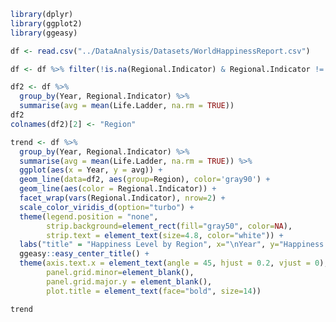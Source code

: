 ```r
library(dplyr)
library(ggplot2)
library(ggeasy)
```

```r
df <- read.csv("../DataAnalysis/Datasets/WorldHappinessReport.csv")

df <- df %>% filter(!is.na(Regional.Indicator) & Regional.Indicator != "")

df2 <- df %>%
  group_by(Year, Regional.Indicator) %>%
  summarise(avg = mean(Life.Ladder, na.rm = TRUE))
df2
colnames(df2)[2] <- "Region"

trend <- df %>%
  group_by(Year, Regional.Indicator) %>%
  summarise(avg = mean(Life.Ladder, na.rm = TRUE)) %>%
  ggplot(aes(x = Year, y = avg)) +
  geom_line(data=df2, aes(group=Region), color='gray90') +
  geom_line(aes(color = Regional.Indicator)) +
  facet_wrap(vars(Regional.Indicator), nrow=2) +
  scale_color_viridis_d(option="turbo") +
  theme(legend.position = "none",
        strip.background=element_rect(fill="gray50", color=NA),
        strip.text = element_text(size=4.8, color="white")) +
  labs("title" = "Happiness Level by Region", x="\nYear", y="Happiness Level") +
  ggeasy::easy_center_title() +
  theme(axis.text.x = element_text(angle = 45, hjust = 0.2, vjust = 0),
        panel.grid.minor=element_blank(),
        panel.grid.major.y = element_blank(),
        plot.title = element_text(face="bold", size=14))

trend
```

